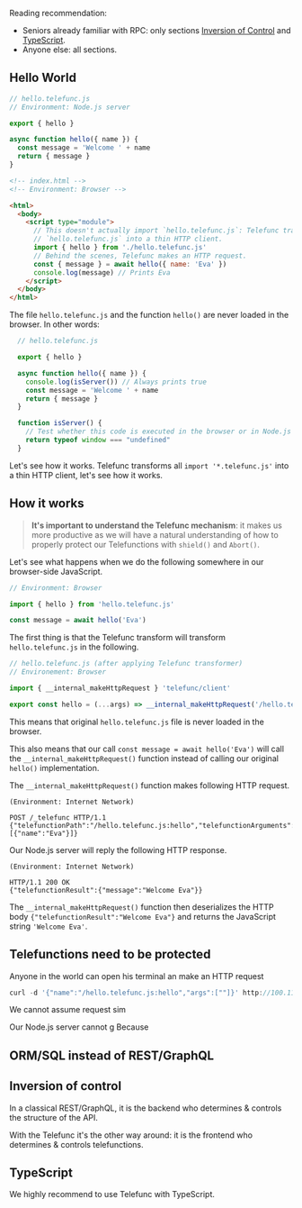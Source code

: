 Reading recommendation:
 - Seniors already familiar with RPC: only sections [Inversion of Control](#inversion-of-control) and [TypeScript](#typescript).
 - Anyone else: all sections.

## Hello World

```js
// hello.telefunc.js
// Environment: Node.js server

export { hello }

async function hello({ name }) {
  const message = 'Welcome ' + name
  return { message }
}
```

```html
<!-- index.html -->
<!-- Environment: Browser -->

<html>
  <body>
    <script type="module">
      // This doesn't actually import `hello.telefunc.js`: Telefunc transforms
      // `hello.telefunc.js` into a thin HTTP client.
      import { hello } from './hello.telefunc.js'
      // Behind the scenes, Telefunc makes an HTTP request.
      const { message } = await hello({ name: 'Eva' })
      console.log(message) // Prints Eva
    </script>
  </body>
</html>
```

The file `hello.telefunc.js` and the function `hello()` are never loaded in the browser.
In other words:

```js
  // hello.telefunc.js

  export { hello }

  async function hello({ name }) {
    console.log(isServer()) // Always prints true
    const message = 'Welcome ' + name
    return { message }
  }

  function isServer() {
    // Test whether this code is executed in the browser or in Node.js
    return typeof window === "undefined"
  }
```

Let's see how it works.
Telefunc transforms all `import '*.telefunc.js'` into a thin HTTP client, let's see how it works.

## How it works

> **It's important to understand the Telefunc mechanism**:
> it makes us more productive as we will have a natural understanding of how to properly protect our Telefunctions with `shield()` and `Abort()`.

Let's see what happens when we do the following somewhere in our browser-side JavaScript.

```js
// Environment: Browser

import { hello } from 'hello.telefunc.js'

const message = await hello('Eva')
```

The first thing is that the Telefunc transform will transform `hello.telefunc.js` in the following.

```js
// hello.telefunc.js (after applying Telefunc transformer)
// Environement: Browser

import { __internal_makeHttpRequest } 'telefunc/client'

export const hello = (...args) => __internal_makeHttpRequest('/hello.telefunc.js:hello', args)
```

This means that original `hello.telefunc.js` file is never loaded in the browser.

This also means that our call `const message = await hello('Eva')` will call the `__internal_makeHttpRequest()` function instead of calling our original `hello()` implementation.

The `__internal_makeHttpRequest()` function makes following HTTP request.

```
(Environment: Internet Network)

POST /_telefunc HTTP/1.1
{"telefunctionPath":"/hello.telefunc.js:hello","telefunctionArguments":[{"name":"Eva"}]}
```

Our Node.js server will reply the following HTTP response.

```
(Environment: Internet Network)

HTTP/1.1 200 OK
{"telefunctionResult":{"message":"Welcome Eva"}}
```

The `__internal_makeHttpRequest()` function then deserializes the HTTP body `{"telefunctionResult":"Welcome Eva"}` and returns the JavaScript string `'Welcome Eva'`.

## Telefunctions need to be protected

Anyone in the world can open his terminal an make an HTTP request

```js
curl -d '{"name":"/hello.telefunc.js:hello","args":[""]}' http://100.115.92.199:3001/_telefunc
```

We cannot assume
request sim

Our Node.js server cannot g
Because 

## ORM/SQL instead of REST/GraphQL

## Inversion of control

In a classical REST/GraphQL, it is the backend who determines & controls the structure of the API.

With the Telefunc it's the other way around: it is the frontend who determines & controls telefunctions.

## TypeScript

We highly recommend to use Telefunc with TypeScript.
